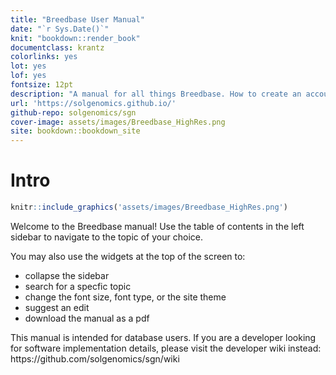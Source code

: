```yaml
--- 
title: "Breedbase User Manual"
date: "`r Sys.Date()`"
knit: "bookdown::render_book"
documentclass: krantz
colorlinks: yes
lot: yes
lof: yes
fontsize: 12pt
description: "A manual for all things Breedbase. How to create an account, search the database, manage different data types, and analyze data."
url: 'https://solgenomics.github.io/'
github-repo: solgenomics/sgn
cover-image: assets/images/Breedbase_HighRes.png
site: bookdown::bookdown_site
---
```


# Intro {-}

```r
knitr::include_graphics('assets/images/Breedbase_HighRes.png')
```

Welcome to the Breedbase manual! Use the table of contents in the left sidebar to navigate to the topic of your choice.

You may also use the widgets at the top of the screen to:

- collapse the sidebar
- search for a specfic topic
- change the font size, font type, or the site theme
- suggest an edit
- download the manual as a pdf

This manual is intended for database users. If you are a developer looking for software implementation details, please visit the developer wiki instead: https://github.com/solgenomics/sgn/wiki
